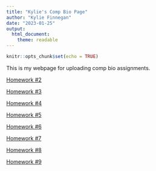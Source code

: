 ```yaml
---
title: "Kylie's Comp Bio Page"
author: "Kylie Finnegan"
date: "2023-01-25"
output: 
  html_document: 
    theme: readable
---
```


```r
knitr::opts_chunk$set(echo = TRUE)
```

This is my webpage for uploading comp bio assignments.

[Homework #2](https://kylie-finnegan.github.io/FinneganBio381/Homework_02.html)

[Homework #3](https://kylie-finnegan.github.io/FinneganBio381/Homework_03.html)

[Homework #4](https://kylie-finnegan.github.io/FinneganBio381/Homework_04.html)

[Homework #5](https://kylie-finnegan.github.io/FinneganBio381/Homework_05.html)

[Homework #6](https://kylie-finnegan.github.io/FinneganBio381/Homework_06.html)

[Homework #7](https://kylie-finnegan.github.io/FinneganBio381/Homework_07.html)

[Homework #8](https://kylie-finnegan.github.io/FinneganBio381/Homework_08.html)

[Homework #9](https://kylie-finnegan.github.io/FinneganBio381/Homework_09.html)